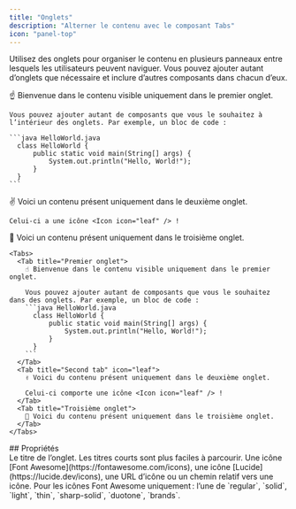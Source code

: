 ```yaml
---
title: "Onglets"
description: "Alterner le contenu avec le composant Tabs"
icon: "panel-top"
---
```


Utilisez des onglets pour organiser le contenu en plusieurs panneaux entre lesquels les utilisateurs peuvent naviguer. Vous pouvez ajouter autant d’onglets que nécessaire et inclure d’autres composants dans chacun d’eux.

<Tabs>
  <Tab title="Premier onglet">
    ☝️ Bienvenue dans le contenu visible uniquement dans le premier onglet.

    Vous pouvez ajouter autant de composants que vous le souhaitez à l’intérieur des onglets. Par exemple, un bloc de code :

    ```java HelloWorld.java
      class HelloWorld {
          public static void main(String[] args) {
              System.out.println("Hello, World!");
          }
      }
    ```
  </Tab>

  <Tab title="Deuxième onglet" icon="leaf">
    ✌️ Voici un contenu présent uniquement dans le deuxième onglet.

    Celui-ci a une icône <Icon icon="leaf" /> !
  </Tab>

  <Tab title="Troisième onglet">
    💪 Voici un contenu présent uniquement dans le troisième onglet.
  </Tab>
</Tabs>

````mdx Exemple d’onglets
<Tabs>
  <Tab title="Premier onglet">
    ☝️ Bienvenue dans le contenu visible uniquement dans le premier onglet.

    Vous pouvez ajouter autant de composants que vous le souhaitez dans des onglets. Par exemple, un bloc de code :
    ```java HelloWorld.java
      class HelloWorld {
          public static void main(String[] args) {
              System.out.println("Hello, World!");
          }
      }
    ```
  </Tab>
  <Tab title="Second tab" icon="leaf">
    ✌️ Voici du contenu présent uniquement dans le deuxième onglet.

    Celui-ci comporte une icône <Icon icon="leaf" /> !
  </Tab>
  <Tab title="Troisième onglet">
    💪 Voici du contenu présent uniquement dans le troisième onglet.
  </Tab>
</Tabs>
````


<div id="properties">
  ## Propriétés
</div>

<ResponseField name="title" type="string" required>
  Le titre de l’onglet. Les titres courts sont plus faciles à parcourir.
</ResponseField>

<ResponseField name="icon" type="string">
  Une icône [Font Awesome](https://fontawesome.com/icons), une icône [Lucide](https://lucide.dev/icons), une URL d’icône ou un chemin relatif vers une icône.
</ResponseField>

<ResponseField name="iconType" type="string">
  Pour les icônes Font Awesome uniquement : l’une de `regular`, `solid`, `light`, `thin`, `sharp-solid`, `duotone`, `brands`.
</ResponseField>
